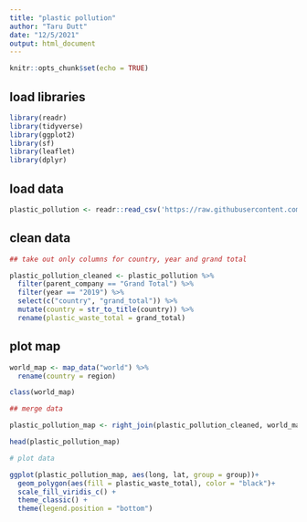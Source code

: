 ```yaml
---
title: "plastic pollution"
author: "Taru Dutt"
date: "12/5/2021"
output: html_document
---
```


```r
knitr::opts_chunk$set(echo = TRUE)
```

## load libraries

```r
library(readr)
library(tidyverse)
library(ggplot2)
library(sf)
library(leaflet)
library(dplyr)
```

## load data

```r
plastic_pollution <- readr::read_csv('https://raw.githubusercontent.com/rfordatascience/tidytuesday/master/data/2021/2021-01-26/plastics.csv')

```

## clean data

```r
## take out only columns for country, year and grand total

plastic_pollution_cleaned <- plastic_pollution %>%
  filter(parent_company == "Grand Total") %>%
  filter(year == "2019") %>%
  select(c("country", "grand_total")) %>%
  mutate(country = str_to_title(country)) %>%
  rename(plastic_waste_total = grand_total)

```

## plot map

```r
world_map <- map_data("world") %>%
  rename(country = region)

class(world_map)

## merge data

plastic_pollution_map <- right_join(plastic_pollution_cleaned, world_map, by = "country")

head(plastic_pollution_map)

# plot data

ggplot(plastic_pollution_map, aes(long, lat, group = group))+
  geom_polygon(aes(fill = plastic_waste_total), color = "black")+
  scale_fill_viridis_c() +
  theme_classic() +
  theme(legend.position = "bottom")
```


```r

```

